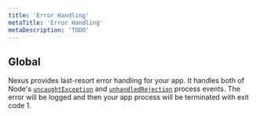 ```yaml
---
title: 'Error Handling'
metaTitle: 'Error Handling'
metaDescription: 'TODO'
---
```


## Global

Nexus provides last-resort error handling for your app. It handles both of Node's [`uncaughtException`](https://nodejs.org/api/process.html#process_event_uncaughtexception) and [`unhandledRejection`](https://nodejs.org/api/process.html#process_event_unhandledrejection) process events. The error will be logged and then your app process will be terminated with exit code 1.
